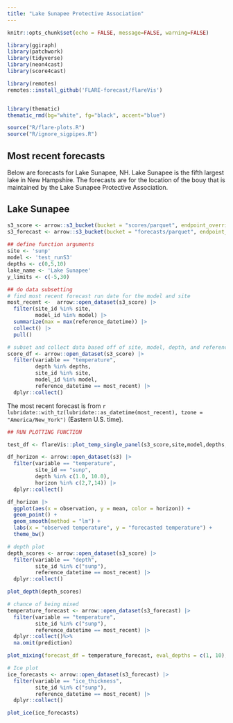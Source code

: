 ```yaml
---
title: "Lake Sunapee Protective Association"
---
```


```r
knitr::opts_chunk$set(echo = FALSE, message=FALSE, warning=FALSE)
```

```r
library(ggiraph)
library(patchwork)
library(tidyverse)
library(neon4cast)
library(score4cast)

library(remotes)
remotes::install_github('FLARE-forecast/flareVis')


library(thematic)
thematic_rmd(bg="white", fg="black", accent="blue")

source("R/flare-plots.R")
source("R/ignore_sigpipes.R")


```

## Most recent forecasts

Below are forecasts for Lake Sunapee, NH. Lake Sunapee is the fifth largest lake in New Hampshire. The forecasts are for the location of the bouy that is maintained by the Lake Sunapee Protective Association.

::: panel-tabset
## Lake Sunapee

```r
s3_score <- arrow::s3_bucket(bucket = "scores/parquet", endpoint_override = "s3.flare-forecast.org", anonymous = TRUE)
s3_forecast <- arrow::s3_bucket(bucket = "forecasts/parquet", endpoint_override = "s3.flare-forecast.org", anonymous = TRUE)
  
## define function arguments
site <- 'sunp'
model <- 'test_runS3'
depths <- c(0,5,10)
lake_name <- 'Lake Sunapee'
y_limits <- c(-5,30)

## do data subsetting
# find most recent forecast run date for the model and site
most_recent <-  arrow::open_dataset(s3_score) |>
  filter(site_id %in% site,
         model_id %in% model) |>
  summarize(max = max(reference_datetime)) |>
  collect() |>
  pull()

# subset and collect data based off of site, model, depth, and reference datetime
score_df <- arrow::open_dataset(s3_score) |>
  filter(variable == "temperature",
         depth %in% depths,
         site_id %in% site,
         model_id %in% model,
         reference_datetime == most_recent) |>
  dplyr::collect()
```

The most recent forecast is from `r lubridate::with_tz(lubridate::as_datetime(most_recent), tzone = "America/New_York")` (Eastern U.S. time).

```r

## RUN PLOTTING FUNCTION 

test_df <- flareVis::plot_temp_single_panel(s3_score,site,model,depths,lake_name,y_limits)

```

```r
df_horizon <- arrow::open_dataset(s3) |> 
  filter(variable == "temperature",
         site_id == "sunp",
         depth %in% c(1.0, 10.0),
         horizon %in% c(2,7,14)) |> 
  dplyr::collect()

df_horizon |> 
  ggplot(aes(x = observation, y = mean, color = horizon)) +
  geom_point() +
  geom_smooth(method = "lm") + 
  labs(x = "observed temperature", y = "forecasted temperature") +
  theme_bw()


```

```r
# depth plot
depth_scores <- arrow::open_dataset(s3_score) |> 
  filter(variable == "depth",
         site_id %in% c("sunp"),
         reference_datetime == most_recent) |> 
  dplyr::collect()

plot_depth(depth_scores) 
```

```r
# chance of being mixed
temperature_forecast <- arrow::open_dataset(s3_forecast) |> 
  filter(variable == "temperature",
         site_id %in% c("sunp"),
         reference_datetime == most_recent) |> 
  dplyr::collect()%>%
  na.omit(prediction)

plot_mixing(forecast_df = temperature_forecast, eval_depths = c(1, 10), use_density = T, threshold = 0.1)

```

```r
# Ice plot
ice_forecasts <- arrow::open_dataset(s3_forecast) |> 
  filter(variable == "ice_thickness",
         site_id %in% c("sunp"),
         reference_datetime == most_recent) |> 
  dplyr::collect()

plot_ice(ice_forecasts)
```

:::
